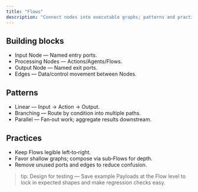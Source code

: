 ```yaml
---
title: "Flows"
description: "Connect nodes into executable graphs; patterns and practices"
---
```


## Building blocks

- Input Node — Named entry ports.
- Processing Nodes — Actions/Agents/Flows.
- Output Node — Named exit ports.
- Edges — Data/control movement between Nodes.

## Patterns

- Linear — Input → Action → Output.
- Branching — Route by condition into multiple paths.
- Parallel — Fan‑out work; aggregate results downstream.

## Practices

- Keep Flows legible left‑to‑right.
- Favor shallow graphs; compose via sub‑Flows for depth.
- Remove unused ports and edges to reduce confusion.

> tip: Design for testing — Save example Payloads at the Flow level to lock in expected shapes and make regression checks easy.